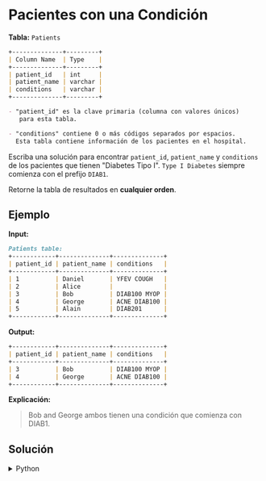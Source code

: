 # Pacientes con una Condición

**Tabla:** `Patients`

```markdown
+--------------+---------+
| Column Name  | Type    |
+--------------+---------+
| patient_id   | int     |
| patient_name | varchar |
| conditions   | varchar |
+--------------+---------+

- "patient_id" es la clave primaria (columna con valores únicos)
   para esta tabla.

- "conditions" contiene 0 o más códigos separados por espacios.
  Esta tabla contiene información de los pacientes en el hospital.
```

Escriba una solución para encontrar `patient_id`, `patient_name` y `conditions` de los pacientes que tienen "Diabetes Tipo I". `Type I Diabetes` siempre comienza con el prefijo `DIAB1`.

Retorne la tabla de resultados en **cualquier orden**.

## Ejemplo

**Input:**
```markdown
Patients table:
+------------+--------------+--------------+
| patient_id | patient_name | conditions   |
+------------+--------------+--------------+
| 1          | Daniel       | YFEV COUGH   |
| 2          | Alice        |              |
| 3          | Bob          | DIAB100 MYOP |
| 4          | George       | ACNE DIAB100 |
| 5          | Alain        | DIAB201      |
+------------+--------------+--------------+
``` 

**Output:** 
```markdown
+------------+--------------+--------------+
| patient_id | patient_name | conditions   |
+------------+--------------+--------------+
| 3          | Bob          | DIAB100 MYOP |
| 4          | George       | ACNE DIAB100 | 
+------------+--------------+--------------+
```

**Explicación:**
> Bob and George ambos tienen una condición que comienza con DIAB1.

## Solución

<details>
    <summary>Python</summary>
```python
def find_patients(patients: pd.DataFrame) -> pd.DataFrame:
    
    regex = r' DIAB1.*|^DIAB1.*'

    return patients[patients['conditions'].str.contains(regex, na=False)]
```
</details>